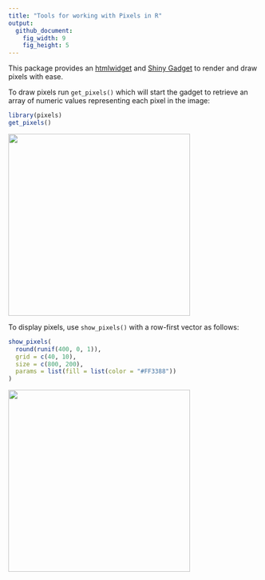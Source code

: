 ```yaml
---
title: "Tools for working with Pixels in R"
output:
  github_document:
    fig_width: 9
    fig_height: 5
---
```


This package provides an [htmlwidget](http://www.htmlwidgets.org/) and [Shiny Gadget](https://shiny.rstudio.com/articles/gadgets.html) to render and draw
pixels with ease.

To draw pixels run `get_pixels()` which will start the gadget to 
retrieve an array of numeric values representing each pixel in the image:

```r
library(pixels)
get_pixels()
```

<img src="tools/readme/get_pixels.gif" width=364 />

To display pixels, use `show_pixels()` with a row-first vector as
follows:

```r
show_pixels(
  round(runif(400, 0, 1)),
  grid = c(40, 10),
  size = c(800, 200),
  params = list(fill = list(color = "#FF3388"))
)
```

<img src="tools/readme/show_pixels.png" width=364 />
